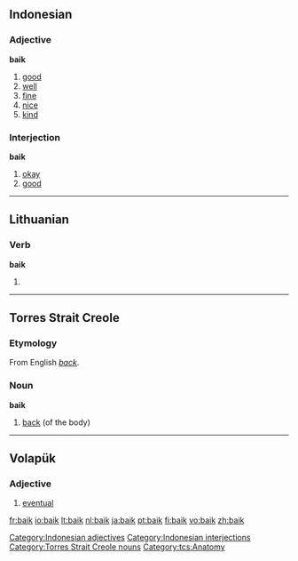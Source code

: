 ==Indonesian==

===Adjective===
'''baik'''

# [[good]]
# [[well]]
# [[fine]]
# [[nice]]
# [[kind]]

===Interjection===
'''baik'''

# [[okay]]
# [[good]]

[[Category:Indonesian adjectives]]
[[Category:Indonesian interjections]]

----

==Lithuanian==

===Verb===
'''baik'''

# {{lt-form-verb|2s|imp|baigti}}

----

==Torres Strait Creole==

===Etymology===
From English ''[[back]]''.

===Noun===
'''baik'''

# [[back]] (of the body)

[[Category:Torres Strait Creole nouns]]
[[Category:tcs:Anatomy]]

----

==Volapük==

===Adjective===
{{infl|vo|adjective}}

# [[eventual]]

[[fr:baik]]
[[io:baik]]
[[lt:baik]]
[[nl:baik]]
[[ja:baik]]
[[pt:baik]]
[[fi:baik]]
[[vo:baik]]
[[zh:baik]]